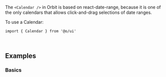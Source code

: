 The `<Calendar />` in Orbit is based on react-date-range, because it is one of the only calendars
that allows click-and-drag selections of date ranges.

To use a Calendar:

```tsx
import { Calendar } from '@o/ui'
```

<br />

## Examples

### Basics

<Example id="Basic" />
